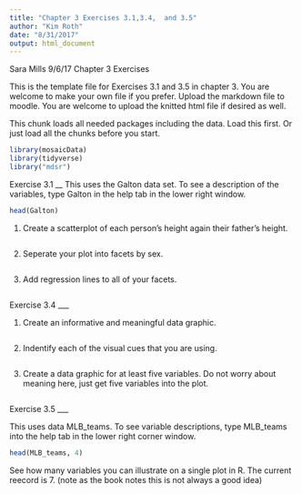 ---
title: "Chapter 3 Exercises 3.1,3.4,  and 3.5"
author: "Kim Roth"
date: "8/31/2017"
output: html_document
---
Sara Mills
9/6/17
Chapter 3 Exercises

This is the template file for Exercises 3.1 and 3.5 in chapter 3. You are welcome to make your own file if you prefer. Upload the markdown file to moodle. You are welcome to upload the knitted html file if desired as well.

This chunk loads all needed packages including the data. Load this first. Or just load all the chunks before you start.
```{r}
library(mosaicData)
library(tidyverse)
library("mdsr")
```

Exercise 3.1 
__
This uses the Galton data set. To see a description of the variables, type Galton in the help tab in the lower right window.
```{r}
head(Galton)
```

1. Create a scatterplot of each person's height again their father's height.
```{r}

```
2. Seperate your plot into facets by sex.
```{r}

```
3. Add regression lines to all of your facets.
```{r}

```

Exercise 3.4
___

1. Create an informative and meaningful data graphic.
```{r}

```

2. Indentify each of the visual cues that you are using. 
```{r}

```
3. Create a data graphic for at least five variables. Do not worry about meaning here, just get five variables into the plot.
```{r}

```

Exercise 3.5
___

This uses data MLB_teams. To see variable descriptions, type MLB_teams into the help tab in the lower right corner window.
```{r}
head(MLB_teams, 4)
```

See how many variables you can illustrate on a single plot in R. The current reecord is 7.  (note as the book notes this is not always a good idea)
```{r}

```

